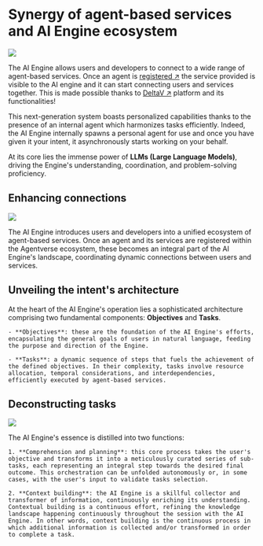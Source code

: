 # Synergy of agent-based services and AI Engine ecosystem

![](../../../src/images/missing.jpeg)

The AI Engine allows users and developers to connect to a wide range of agent-based services. Once an agent is [registered ↗️](/guides/agentverse/registering-agent-services) the service provided is visible to the AI engine and it can start connecting users and services together. This is made possible thanks to [DeltaV ↗️](/concepts/deltav/intro) platform and its functionalities!

This next-generation system boasts personalized capabilities thanks to the presence of an internal agent which harmonizes tasks efficiently. Indeed, the AI Engine internally spawns a personal agent for use and once you have given it your intent, it asynchronously starts working on your behalf.

At its core lies the immense power of **LLMs (Large Language Models)**, driving the Engine's understanding, coordination, and problem-solving proficiency.

## Enhancing connections

![](../../../src/images/missing.jpeg)

The AI Engine introduces users and developers into a unified ecosystem of agent-based services. Once an agent and its services are registered within the Agentverse ecosystem, these becomes an integral part of the AI Engine's landscape, coordinating dynamic connections between users and services.

## Unveiling the intent's architecture

At the heart of the AI Engine's operation lies a sophisticated architecture comprising two fundamental components: **Objectives** and **Tasks**.

    - **Objectives**: these are the foundation of the AI Engine's efforts, encapsulating the general goals of users in natural language, feeding the purpose and direction of the Engine.

    - **Tasks**: a dynamic sequence of steps that fuels the achievement of the defined objectives. In their complexity, tasks involve resource allocation, temporal considerations, and interdependencies, efficiently executed by agent-based services.

## Deconstructing tasks

![](../../../src/images/missing.jpeg)

The AI Engine's essence is distilled into two functions:

    1. **Comprehension and planning**: this core process takes the user's objective and transforms it into a meticulously curated series of sub-tasks, each representing an integral step towards the desired final outcome. This orchestration can be unfolded autonomously or, in some cases, with the user's input to validate tasks selection.

    2. **Context building**: the AI Engine is a skillful collector and transformer of information, continuously enriching its understanding. Contextual building is a continuous effort, refining the knowledge landscape happening continuously throughout the session with the AI Engine. In other words, context building is the continuous process in which additional information is collected and/or transformed in order to complete a task.

